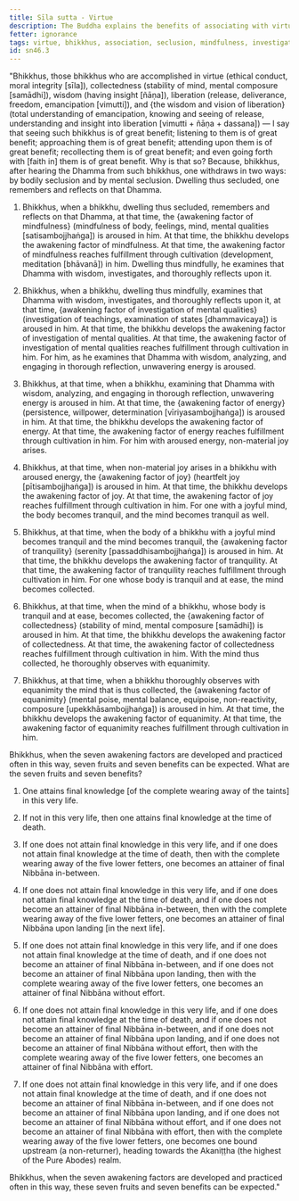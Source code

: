 ```yaml
---
title: Sīla sutta - Virtue
description: The Buddha explains the benefits of associating with virtuous bhikkhus and the development of the seven awakening factors.
fetter: ignorance
tags: virtue, bhikkhus, association, seclusion, mindfulness, investigation, energy, persistence, joy, rapture, tranquility, collectedness, concentration, equanimity, mental poise, awakening factors, sn, sn45-56, sn46
id: sn46.3
---
```


"Bhikkhus, those bhikkhus who are accomplished in virtue (ethical conduct, moral integrity [sīla]), collectedness (stability of mind, mental composure [samādhi]), wisdom (having insight [ñāṇa]), liberation (release, deliverance, freedom, emancipation [vimutti]), and \{the wisdom and vision of liberation} (total understanding of emancipation, knowing and seeing of release, understanding and insight into liberation [vimutti + ñāṇa + dassana]) — I say that seeing such bhikkhus is of great benefit; listening to them is of great benefit; approaching them is of great benefit; attending upon them is of great benefit; recollecting them is of great benefit; and even going forth with [faith in] them is of great benefit. Why is that so? Because, bhikkhus, after hearing the Dhamma from such bhikkhus, one withdraws in two ways: by bodily seclusion and by mental seclusion. Dwelling thus secluded, one remembers and reflects on that Dhamma.

1. Bhikkhus, when a bhikkhu, dwelling thus secluded, remembers and reflects on that Dhamma, at that time, the \{awakening factor of mindfulness} (mindfulness of body, feelings, mind, mental qualities [satisambojjhaṅga]) is aroused in him. At that time, the bhikkhu develops the awakening factor of mindfulness. At that time, the awakening factor of mindfulness reaches fulfillment through cultivation (development, meditation [bhāvanā]) in him. Dwelling thus mindfully, he examines that Dhamma with wisdom, investigates, and thoroughly reflects upon it.

2. Bhikkhus, when a bhikkhu, dwelling thus mindfully, examines that Dhamma with wisdom, investigates, and thoroughly reflects upon it, at that time, \{awakening factor of investigation of mental qualities} (investigation of teachings, examination of states [dhammavicaya]) is aroused in him. At that time, the bhikkhu develops the awakening factor of investigation of mental qualities. At that time, the awakening factor of investigation of mental qualities reaches fulfillment through cultivation in him. For him, as he examines that Dhamma with wisdom, analyzing, and engaging in thorough reflection, unwavering energy is aroused.

3. Bhikkhus, at that time, when a bhikkhu, examining that Dhamma with wisdom, analyzing, and engaging in thorough reflection, unwavering energy is aroused in him. At that time, the \{awakening factor of energy} (persistence, willpower, determination [vīriyasambojjhaṅga]) is aroused in him. At that time, the bhikkhu develops the awakening factor of energy. At that time, the awakening factor of energy reaches fulfillment through cultivation in him. For him with aroused energy, non-material joy arises.

4. Bhikkhus, at that time, when non-material joy arises in a bhikkhu with aroused energy, the \{awakening factor of joy} (heartfelt joy [pītisambojjhaṅga]) is aroused in him. At that time, the bhikkhu develops the awakening factor of joy. At that time, the awakening factor of joy reaches fulfillment through cultivation in him. For one with a joyful mind, the body becomes tranquil, and the mind becomes tranquil as well.

5. Bhikkhus, at that time, when the body of a bhikkhu with a joyful mind becomes tranquil and the mind becomes tranquil, the \{awakening factor of tranquility} (serenity [passaddhisambojjhaṅga]) is aroused in him. At that time, the bhikkhu develops the awakening factor of tranquility. At that time, the awakening factor of tranquility reaches fulfillment through cultivation in him. For one whose body is tranquil and at ease, the mind becomes collected.

6. Bhikkhus, at that time, when the mind of a bhikkhu, whose body is tranquil and at ease, becomes collected, the \{awakening factor of collectedness} (stability of mind, mental composure [samādhi]) is aroused in him. At that time, the bhikkhu develops the awakening factor of collectedness. At that time, the awakening factor of collectedness reaches fulfillment through cultivation in him. With the mind thus collected, he thoroughly observes with equanimity.

7. Bhikkhus, at that time, when a bhikkhu thoroughly observes with equanimity the mind that is thus collected, the \{awakening factor of equanimity} (mental poise, mental balance, equipoise, non-reactivity, composure [upekkhāsambojjhaṅga]) is aroused in him. At that time, the bhikkhu develops the awakening factor of equanimity. At that time, the awakening factor of equanimity reaches fulfillment through cultivation in him.

Bhikkhus, when the seven awakening factors are developed and practiced often in this way, seven fruits and seven benefits can be expected. What are the seven fruits and seven benefits?

1. One attains final knowledge [of the complete wearing away of the taints] in this very life.

2. If not in this very life, then one attains final knowledge at the time of death.

3. If one does not attain final knowledge in this very life, and if one does not attain final knowledge at the time of death, then with the complete wearing away of the five lower fetters, one becomes an attainer of final Nibbāna in-between.

4. If one does not attain final knowledge in this very life, and if one does not attain final knowledge at the time of death, and if one does not become an attainer of final Nibbāna in-between, then with the complete wearing away of the five lower fetters, one becomes an attainer of final Nibbāna upon landing [in the next life].

5. If one does not attain final knowledge in this very life, and if one does not attain final knowledge at the time of death, and if one does not become an attainer of final Nibbāna in-between, and if one does not become an attainer of final Nibbāna upon landing, then with the complete wearing away of the five lower fetters, one becomes an attainer of final Nibbāna without effort.

6. If one does not attain final knowledge in this very life, and if one does not attain final knowledge at the time of death, and if one does not become an attainer of final Nibbāna in-between, and if one does not become an attainer of final Nibbāna upon landing, and if one does not become an attainer of final Nibbāna without effort, then with the complete wearing away of the five lower fetters, one becomes an attainer of final Nibbāna with effort.

7. If one does not attain final knowledge in this very life, and if one does not attain final knowledge at the time of death, and if one does not become an attainer of final Nibbāna in-between, and if one does not become an attainer of final Nibbāna upon landing, and if one does not become an attainer of final Nibbāna without effort, and if one does not become an attainer of final Nibbāna with effort, then with the complete wearing away of the five lower fetters, one becomes one bound upstream (a non-returner), heading towards the Akaniṭṭha (the highest of the Pure Abodes) realm.

Bhikkhus, when the seven awakening factors are developed and practiced often in this way, these seven fruits and seven benefits can be expected."